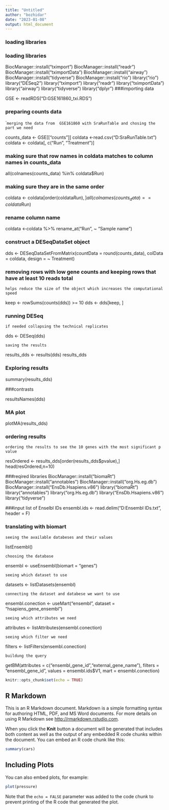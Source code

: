 ```yaml
---
title: "Untitled"
author: "bozhidar"
date: "2023-01-08"
output: html_document
---
```

### loading libraries
### loading libraries

BiocManager::install("tximport")
BiocManager::install("readr")
BiocManager::install("tximportData")
BiocManager::install("airway")
BiocManager::install("tidyverse")
BiocManager::install("rio")
library("rio")
library("DESeq2")
library("tximport")
library("readr")
library("tximportData")
library("airway")
library("tidyverse")
library("dplyr")
###importing data

GSE <- readRDS("D:GSE161860_txi.RDS")

### preparing counts data

``` merging the data from  GSE161860 with SraRunTable and chosing the part we need``

counts_data <- GSE[["counts"]]
coldata <-read.csv("D:SraRunTable.txt")
coldata <- coldata[, c("Run", "Treatment")]

### making sure that row names in coldata matches to column names in counts_data

all(colnames(counts_data) %in% coldata$Run)

### making sure they are in the same order

coldata <- coldata[order(coldata$Run),]
all(colnames(counts_data) == coldata$Run)

### rename column name

coldata <-coldata %>%
  rename_at("Run", ~ "Sample name")

### construct a DESeqDataSet object

dds <- DESeqDataSetFromMatrix(countData = round(counts_data),
                              colData = coldata,
                              design = ~ Treatment)

### removing rows with low gene counts and keeping rows that have at least 10 reads total

`` helps reduce the size of the object which increases the computational speed``

keep <- rowSums(counts(dds)) >= 10
dds <- dds[keep, ]

### running DESeq

`` if needed collapsing the technical replicates``

dds <- DESeq(dds)

``saving the results``

results_dds <- results(dds)
results_dds

### Exploring results

summary(results_dds)

###contrasts

resultsNames(dds)

### MA plot

plotMA(results_dds)

### ordering results

`` ordering the results to see the 10 genes with the most significant p value``

resOrdered <- results_dds[order(results_dds$pvalue),]
head(resOrdered,n=10)

###reqired libraries
BiocManager::install("biomaRt")
BiocManager::install("annotables")
BiocManager::install("org.Hs.eg.db")
BiocManager::install("EnsDb.Hsapiens.v86")
library("biomaRt")
library("annotables")
library("org.Hs.eg.db")
library("EnsDb.Hsapiens.v86")
library("tidyverse")

###input list of Enselbl IDs
ensembl.ids <- read.delim("D:Ensembl IDs.txt", header = F)

### translating with biomart

`` seeing the available databeses and their values``

listEnsembl()

`` choosing the database``

ensembl <- useEnsembl(biomart = "genes")

``seeing which dataset to use``

datasets <- listDatasets(ensembl)

``connecting the dataset and databese we want to use``

ensembl.conection <- useMart("ensembl", dataset = "hsapiens_gene_ensembl")

``seeing which attributes we need``

attributes <- listAttributes(ensembl.conection)

``seeing which filter we need``

filters <- listFilters(ensembl.conection)

``buildung the query``

getBM(attributes = c("ensembl_gene_id","external_gene_name"),
      filters = "ensembl_gene_id ",
      values = ensembl.ids$V1,
      mart = ensembl.conection)



```r
knitr::opts_chunk$set(echo = TRUE)
```

## R Markdown

This is an R Markdown document. Markdown is a simple formatting syntax for authoring HTML, PDF, and MS Word documents. For more details on using R Markdown see <http://rmarkdown.rstudio.com>.

When you click the **Knit** button a document will be generated that includes both content as well as the output of any embedded R code chunks within the document. You can embed an R code chunk like this:

```r
summary(cars)
```

## Including Plots

You can also embed plots, for example:

```r
plot(pressure)
```

Note that the `echo = FALSE` parameter was added to the code chunk to prevent printing of the R code that generated the plot.

